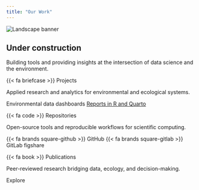 ```yaml
---
title: "Our Work"
---
```


::: banner-container
<img src="images/alaska_sunset2.jpg" alt="Landscape banner" class="banner-img"/>
:::

::: {.container .text-center .mx-auto style="max-width: 800px;"}
## **Under construction**

Building tools and providing insights at the intersection of data science and the environment.
:::

::::::::::::: {.container .mt-5}
:::::::::::: {.row .justify-content-center}
<!-- Card 1 -->

::::: {.card .bg-light .mb-3}
::: {.card-header .text-center .fw-bold}
{{< fa briefcase >}} Projects
:::

::: {.card-body .text-center}
<p class="card-text">

Applied research and analytics for environmental and ecological systems.

</p>

<a class="btn btn-primary">Environmental data dashboards </a> <a href="https://rpubs.com/gklarenberg/1212158" class="btn btn-primary" target="_blank"> Reports in R and Quarto </a>
:::
:::::

<!-- Card 2 -->

::::: {.card .bg-light .mb-3}
::: {.card-header .text-center .fw-bold}
{{< fa code >}} Repositories
:::

::: {.card-body .text-center}
<p class="card-text">

Open-source tools and reproducible workflows for scientific computing.

</p>

<a  class="btn btn-primary"> {{< fa brands square-github >}} GitHub</a> <a  class="btn btn-primary"> {{< fa brands square-gitlab >}} GitLab</a> <a  class="btn btn-primary"> figshare</a>
:::
:::::

<!-- Card 3 -->

::::: {.card .bg-light .mb-3}
::: {.card-header .text-center .fw-bold}
{{< fa book >}} Publications
:::

::: {.card-body .text-center}
<p class="card-text">

Peer-reviewed research bridging data, ecology, and decision-making.

</p>

<a  class="btn btn-primary">Explore</a>
:::
:::::
::::::::::::
:::::::::::::
